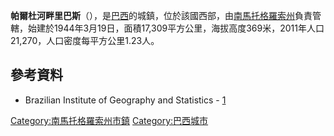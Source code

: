 {{coord|20|26|34|S|53|45|32|W|scale:30000|display=title}}

'''帕爾杜河畔里巴斯'''（{{lang-pt|Ribas do Rio Pardo}}），是[[巴西|巴西]]的城鎮，位於該國西部，由[[南馬托格羅索州|南馬托格羅索州]]負責管轄，始建於1944年3月19日，面積17,309平方公里，海拔高度369米，2011年人口21,270，人口密度每平方公里1.23人。

==參考資料==
*Brazilian Institute of Geography and Statistics - [https://web.archive.org/web/20070109005631/http://www.ibge.gov.br/cidadesat/default.php]

{{Brazil-geo-stub}}
{{南馬托格羅索州市鎮}}
[[Category:南馬托格羅索州市鎮|Category:南馬托格羅索州市鎮]]
[[Category:巴西城市|Category:巴西城市]]